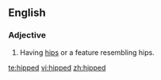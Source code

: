 ==English==

===Adjective===
{{en-adj}}

#Having [[hip]]s or a feature resembling hips.

[[te:hipped]]
[[vi:hipped]]
[[zh:hipped]]